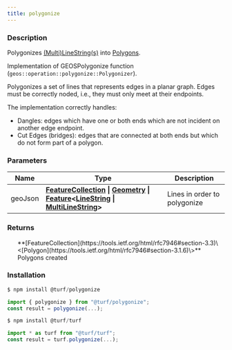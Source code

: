 ```yaml
---
title: polygonize
---
```



### Description

Polygonizes [(Multi)LineString(s)](https://tools.ietf.org/html/rfc7946#section-3.1.4) into [Polygons](https://tools.ietf.org/html/rfc7946#section-3.1.6).

Implementation of GEOSPolygonize function (`geos::operation::polygonize::Polygonizer`).

Polygonizes a set of lines that represents edges in a planar graph. Edges must be correctly
noded, i.e., they must only meet at their endpoints.

The implementation correctly handles:

- Dangles: edges which have one or both ends which are not incident on another edge endpoint.
- Cut Edges (bridges): edges that are connected at both ends but which do not form part of a polygon.

### Parameters

| Name    | Type                                                                                                                                                                                                                                                                                                                                             | Description                  |
| ------- | ------------------------------------------------------------------------------------------------------------------------------------------------------------------------------------------------------------------------------------------------------------------------------------------------------------------------------------------------ | ---------------------------- |
| geoJson | **[FeatureCollection](https://tools.ietf.org/html/rfc7946#section-3.3) \| [Geometry](https://tools.ietf.org/html/rfc7946#section-3.1) \| [Feature](https://tools.ietf.org/html/rfc7946#section-3.2)\<[LineString](https://tools.ietf.org/html/rfc7946#section-3.1.4) \| [MultiLineString](https://tools.ietf.org/html/rfc7946#section-3.1.5)\>** | Lines in order to polygonize |

### Returns

<ul>
  **[FeatureCollection](https://tools.ietf.org/html/rfc7946#section-3.3)\<[Polygon](https://tools.ietf.org/html/rfc7946#section-3.1.6)\>** Polygons created

</ul>

### Installation

```javascript
$ npm install @turf/polygonize

import { polygonize } from "@turf/polygonize";
const result = polygonize(...);
```

```javascript
$ npm install @turf/turf

import * as turf from "@turf/turf";
const result = turf.polygonize(...);
```
